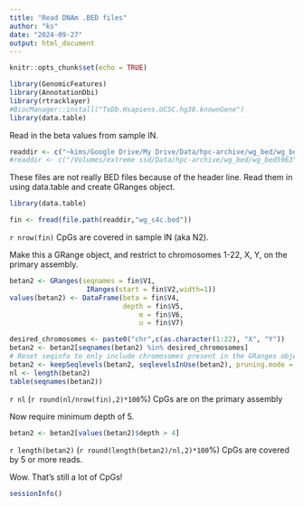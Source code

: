 ```yaml
---
title: "Read DNAm .BED files"
author: "ks"
date: "2024-09-27"
output: html_document
---
```


```r
knitr::opts_chunk$set(echo = TRUE)
```

```r
library(GenomicFeatures)
library(AnnotationDbi)
library(rtracklayer)
#BiocManager::install("TxDb.Hsapiens.UCSC.hg38.knownGene")
library(data.table)
```

Read in the beta values from sample IN.
```r
readdir <- c("~kims/Google Drive/My Drive/Data/hpc-archive/wg_bed/wg_bed5963")
#readdir <- c("/Volumes/extreme ssd/Data/hpc-archive/wg_bed/wg_bed5963")
```

These files are not really BED files because of the header line. Read them in using data.table and create GRanges object.
```r
library(data.table)

fin <- fread(file.path(readdir,"wg_s4c.bed"))
```
`r nrow(fin)` CpGs are covered in sample IN (aka N2).


Make this a GRange object, and restrict to chromosomes 1-22, X, Y, on the primary assembly.
```r
betan2 <- GRanges(seqnames = fin$V1,
                   IRanges(start = fin$V2,width=1))
values(betan2) <- DataFrame(beta = fin$V4,
                            depth = fin$V5,
                                m = fin$V6,
                                u = fin$V7)

desired_chromosomes <- paste0("chr",c(as.character(1:22), "X", "Y"))
betan2 <- betan2[seqnames(betan2) %in% desired_chromosomes]
# Reset seqinfo to only include chromosomes present in the GRanges object
betan2 <- keepSeqlevels(betan2, seqlevelsInUse(betan2), pruning.mode = "coarse")
nl <- length(betan2)
table(seqnames(betan2))
```
`r nl` (`r round(nl/nrow(fin),2)*100`\%) CpGs are on the primary assembly

Now require minimum depth of 5.
```r
betan2 <- betan2[values(betan2)$depth > 4]
```
`r length(betan2)` (`r round(length(betan2)/nl,2)*100`\%)  CpGs are covered by 5 or more reads.

Wow. That's still a lot of CpGs!


```r
sessionInfo()
```

